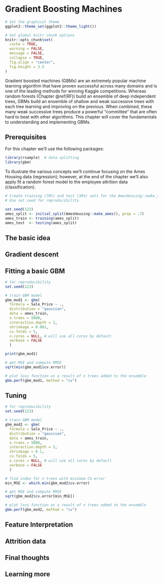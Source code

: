# Gradient Boosting Machines {#GBM}

```r

# Set the graphical theme
ggplot2::theme_set(ggplot2::theme_light())

# Set global knitr chunk options
knitr::opts_chunk$set(
  cache = TRUE,
  warning = FALSE, 
  message = FALSE, 
  collapse = TRUE, 
  fig.align = "center",
  fig.height = 3.5
)
```

Gradient boosted machines (GBMs) are an extremely popular machine learning algorithm that have proven successful across many domains and is one of the leading methods for winning Kaggle competitions. Whereas random forests (Chapter \@ref(RF)) build an ensemble of deep independent trees, GBMs build an ensemble of shallow and weak successive trees with each tree learning and improving on the previous. When combined, these many weak successive trees produce a powerful “committee” that are often hard to beat with other algorithms. This chapter will cover the fundamentals to understanding and implementing GBMs.

## Prerequisites

For this chapter we’ll use the following packages:

```r
library(rsample)  # data splitting
library(gbm)
```


To illustrate the various concepts we’ll continue focusing on the Ames Housing data (regression); however, at the end of the chapter we’ll also apply fit a random forest model to the employee attrition data (classification).

```r
# Create training (70%) and test (30%) sets for the AmesHousing::make_ames() data.
# Use set.seed for reproducibility

set.seed(123)
ames_split <- initial_split(AmesHousing::make_ames(), prop = .7)
ames_train <- training(ames_split)
ames_test  <- testing(ames_split)
```


## The basic idea


## Gradient descent


## Fitting a basic GBM


```r
# for reproducibility
set.seed(123)

# train GBM model
gbm_mod1 <- gbm(
  formula = Sale_Price ~ .,
  distribution = "gaussian",
  data = ames_train,
  n.trees = 5000,
  interaction.depth = 1,
  shrinkage = 0.001,
  cv.folds = 5,
  n.cores = NULL, # will use all cores by default
  verbose = FALSE
  )  

print(gbm_mod1)
```

```r
# get MSE and compute RMSE
sqrt(min(gbm_mod1$cv.error))

# plot loss function as a result of n trees added to the ensemble
gbm.perf(gbm_mod1, method = "cv")
```


## Tuning


```r
# for reproducibility
set.seed(123)

# train GBM model
gbm_mod2 <- gbm(
  formula = Sale_Price ~ .,
  distribution = "gaussian",
  data = ames_train,
  n.trees = 5000,
  interaction.depth = 3,
  shrinkage = 0.1,
  cv.folds = 5,
  n.cores = NULL, # will use all cores by default
  verbose = FALSE
  )  

# find index for n trees with minimum CV error
min_MSE <- which.min(gbm_mod2$cv.error)

# get MSE and compute RMSE
sqrt(gbm_mod2$cv.error[min_MSE])

# plot loss function as a result of n trees added to the ensemble
gbm.perf(gbm_mod2, method = "cv")
```





## Feature Interpretation


## Attrition data


## Final thoughts


## Learning more
